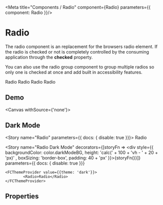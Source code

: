 
<Meta title="Components / Radio" component={Radio} parameters={{ component: Radio }}/>

# Radio

The radio component is an replacement for the browsers radio element.  If the radio is checked or not is completely controlled by the consuming application through the **checked** property.

You can also use the <LinkTo kind="components-radio-group--radio-group">radio group</LinkTo> component to group multiple radios so only one is checked at once and add built in accessibility features.

<Canvas>
      <Radio>Radio</Radio>
       <Radio checked>Radio</Radio>
           <Radio inError>Radio</Radio>
       <Radio inWarning>Radio</Radio>
</Canvas>


## Demo 

<Canvas withSource={'none'}>
      <RadioDemo/>
</Canvas>

## Dark Mode

<RadioDarkMode />

<Story name="Radio" parameters={{ docs: { disable: true  }}}>
      <Radio >Radio</Radio>
</Story>

<Story name="Radio Dark Mode"
decorators={[storyFn => <div style={{ backgroundColor: color.darkModeBG, height: 'calc(' + 100 + 'vh - ' + 20 + 'px)' , boxSizing: 'border-box', padding: 40 + 'px' }}>{storyFn()}</div>]}
parameters={{ docs: { disable: true  }}}
>
    <FCThemeProvider value={{theme: 'dark'}}>
            <Radio>Radio</Radio>
    </FCThemeProvider>
</Story>

## Properties

<ArgsTable for={Radio} story="Radio" />
